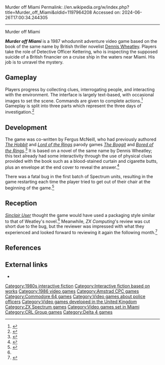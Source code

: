 Murder off Miami
Permalink: //en.wikipedia.org/w/index.php?title=Murder_off_Miami&oldid=1197964208
Accessed on: 2024-06-26T17:00:34.244305



------
Murder off Miami
{{Short description|1986 video game}}
{{Infobox video game
| image = Murder Off Miami cover.jpg
| developer = [[Delta 4 Software]]
| publisher = CRL Group
| platforms = [[Amstrad CPC]], [[Commodore 64]], [[ZX Spectrum]]
| released = 1987
| genre = [[Interactive fiction]]
| designer = Jason Somerville<br />[[Fergus McNeill]]
}}

'''''Murder off Miami''''' is a 1987 whodunnit adventure video game based on the book of the same name by British thriller novelist [[Dennis Wheatley]]. Players take the role of Detective Officer Kettering, who is inspecting the supposed suicide of a British financier on a cruise ship in the waters near Miami. His job is to unravel the mystery. 

== Gameplay ==
Players progress by collecting clues, interrogating people, and interacting with the environment. The interface is largely text-based, with occasional images to set the scene. Commands are given to complete actions.<ref name=sinclairuser>{{Cite magazine|url=https://spectrumcomputing.co.uk/page.php?issue_id=61&page=92|magazine=Sinclair User|issue=65|title=Murder off Miami|date=August 1987|publisher=EMAP}}</ref> Gameplay is split into three parts which represent the three days of investigation.<ref name=zzap>{{cite magazine|url=https://archive.org/details/zzap64-magazine-024/page/n69/|magazine=ZZap!64|issue=24|title=Murder off Miami|date=1 April 1987|publisher=Newsfield}}</ref>

== Development ==
The game was co-written by Fergus McNeill, who had previously authored ''[[The Hobbit]]'' and ''[[The Lord of the Rings|Lord of the Rings]]'' parody games ''[[The Boggit]]'' and ''[[Bored of the Rings (video game)|Bored of the Rings]]''.<ref name="archive.org">{{cite web|url=https://archive.org/details/Computer_Gamer_Issue_25_1987-04_Argus_Press_GB|title=Computer Gamer - Issue 25 (1987-04)(Argus Press)(GB)|date=1 April 1987|publisher=|via=Internet Archive}}</ref> It is based on a novel of the same name by Dennis Wheatley; this text already had some interactivity through the use of physical clues provided with the book such as a blood-stained curtain and cigarette butts, plus an envelope at the end cover to reveal the answer.<ref>{{Cite book|url=https://archive.org/details/Computer_Gaming_World_Issue_76|title=Computer Gaming World Issue 76|date=November 1990 }}</ref>

There was a fatal bug in the first batch of Spectrum units, resulting in the game restarting each time the player tried to get out of their chair at the beginning of the game.<ref>{{Cite book|url=https://archive.org/details/your-computer-magazine-1988-04|title=Your Computer Magazine (April 1988)|date=April 1988}}</ref>

== Reception ==
{{Video game reviews
|rev1=''[[ZZap!64]]''
|rev1Score=81%<ref name=zzap />
|rev2=''[[Aktueller Software Markt]]''
|rev2Score=8/10<ref>{{cite web|url=https://archive.org/details/asm_magazine-1987-04|title=Aktueller Software Markt (ASM) Magazine (April 1987)|date=1 April 1987|publisher=|via=Internet Archive}}</ref>
|rev3=''[[Computer Gamer]]''
|rev3Score=60%<ref name="archive.org"/>
|rev4= ''[[Your Commodore]]''
|rev4Score=7/10<ref>{{cite web|url=https://archive.org/details/32-your-commodore-magazine|title=Your Commodore Magazine Issue 32|date=1 May 1987|publisher=|via=Internet Archive}}</ref>
|rev5=''[[Commodore User]]''
|rev5Score=2/5 stars<ref>{{cite web|url=https://archive.org/details/commodore-user-magazine-43|title=Commodore User Magazine Issue 43|date=1 April 1987|publisher=|via=Internet Archive}}</ref>
}}

''[[Sinclair User]]'' thought the game would have used a packaging style similar to that of Weatley's novel.<ref name=sinclairuser /> Meanwhile, ''ZX Computing'''s review was cut short due to the bug, but the reviewer was impressed with what they experienced and looked forward to reviewing it again the following month.<ref>{{cite web|url=https://archive.org/details/ZX-computing-1987-05|title=ZX Computing Magazine (May 1987)|date=1 May 1987|publisher=|via=Internet Archive}}</ref>

== References ==
{{Reflist}}

== External links ==
* {{IFDB|id=d2m3ypvs09f7qfg3}}

[[Category:1980s interactive fiction]]
[[Category:Interactive fiction based on works]]
[[Category:1986 video games]]
[[Category:Amstrad CPC games]]
[[Category:Commodore 64 games]]
[[Category:Video games about police officers]]
[[Category:Video games developed in the United Kingdom]]
[[Category:ZX Spectrum games]]
[[Category:Video games set in Miami]]
[[Category:CRL Group games]]
[[Category:Delta 4 games]]
